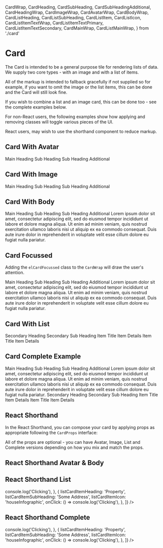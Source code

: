   CardWrap,
  CardHeading,
  CardSubHeading,
  CardSubHeadingAdditional,
  CardHeadingWrap,
  CardImageWrap,
  CardAvatarWrap,
  CardBodyWrap,
  CardListHeading,
  CardListSubHeading,
  CardListItem,
  CardListIcon,
  CardListItemTextWrap,
  CardListItemTextPrimary,
  CardListItemTextSecondary,
  CardMainWrap,
  CardListMainWrap,
} from './card'

<Meta title="Card" component={Card} />

# Card

The Card is intended to be a general purpose tile for rendering lists of data. We supply two core types - with an image and with a list of items.

All of the markup is intended to fallback gracefully if not supplied so for example, if you want to omit the image or the list items, this can be done and the Card will still look fine.

If you wish to combine a list and an image card, this can be done too - see the complete examples below.

For non-React users, the following examples show how applying and removing classes will toggle various pieces of the UI.

React users, may wish to use the shorthand component to reduce markup.

## Card With Avatar

<Canvas>
  <Story name="Card With Avatar">
    <CardWrap>
      <CardMainWrap>
        <Avatar src="https://picsum.photos/200" />
        <CardHeadingWrap className={elCardSubHeadingWrapAvatar}>
          <CardHeading>Main Heading</CardHeading>
          <CardSubHeading>Sub Heading</CardSubHeading>
          <CardSubHeadingAdditional>Sub Heading Additional</CardSubHeadingAdditional>
        </CardHeadingWrap>
      </CardMainWrap>
    </CardWrap>
  </Story>
</Canvas>

<RenderHtmlMarkup component="Card" story="Card With Avatar" />

## Card With Image

<Canvas>
  <Story name="Card With Image">
    <CardWrap>
      <CardMainWrap>
        <Avatar type="image" src="https://picsum.photos/200/300" />
        <CardHeadingWrap>
          <CardHeading>Main Heading</CardHeading>
          <CardSubHeading>Sub Heading</CardSubHeading>
          <CardSubHeadingAdditional>Sub Heading Additional</CardSubHeadingAdditional>
        </CardHeadingWrap>
      </CardMainWrap>
    </CardWrap>
  </Story>
</Canvas>

<RenderHtmlMarkup component="Card" story="Card With Image" />

## Card With Body

<Canvas>
  <Story name="Card With Body">
    <CardWrap>
      <CardMainWrap>
        <CardHeadingWrap>
          <CardHeading>Main Heading</CardHeading>
          <CardSubHeading>Sub Heading</CardSubHeading>
          <CardSubHeadingAdditional>Sub Heading Additional</CardSubHeadingAdditional>
        </CardHeadingWrap>
      </CardMainWrap>
      <CardBodyWrap>
        Lorem ipsum dolor sit amet, consectetur adipiscing elit, sed do eiusmod tempor incididunt ut labore et dolore
        magna aliqua. Ut enim ad minim veniam, quis nostrud exercitation ullamco laboris nisi ut aliquip ex ea commodo
        consequat. Duis aute irure dolor in reprehenderit in voluptate velit esse cillum dolore eu fugiat nulla
        pariatur.
      </CardBodyWrap>
    </CardWrap>
  </Story>
</Canvas>

<RenderHtmlMarkup component="Card" story="Card With Body" />

## Card Focussed

Adding the `elCardFocussed` class to the `CardWrap` will draw the user's attention.

<Canvas>
  <Story name="Card Focussed">
    <CardWrap className={elCardFocussed}>
      <CardMainWrap>
        <Avatar type="image" src="https://picsum.photos/200/300" />
        <CardHeadingWrap>
          <CardHeading>Main Heading</CardHeading>
          <CardSubHeading>Sub Heading</CardSubHeading>
          <CardSubHeadingAdditional>Sub Heading Additional</CardSubHeadingAdditional>
        </CardHeadingWrap>
      </CardMainWrap>
      <CardBodyWrap>
        Lorem ipsum dolor sit amet, consectetur adipiscing elit, sed do eiusmod tempor incididunt ut labore et dolore
        magna aliqua. Ut enim ad minim veniam, quis nostrud exercitation ullamco laboris nisi ut aliquip ex ea commodo
        consequat. Duis aute irure dolor in reprehenderit in voluptate velit esse cillum dolore eu fugiat nulla
        pariatur.
      </CardBodyWrap>
    </CardWrap>
  </Story>
</Canvas>

<RenderHtmlMarkup component="Card" story="Card Focussed" />

## Card With List

<Canvas>
  <Story name="Card With List">
    <CardWrap>
      <CardListMainWrap>
        <CardListHeading>Secondary Heading</CardListHeading>
        <CardListSubHeading>Secondary Sub Heading</CardListSubHeading>
      </CardListMainWrap>
      <CardListItem>
        <CardListIcon>
          <Icon icon="houseInfographic" />
        </CardListIcon>
        <CardListItemTextWrap>
          <CardListItemTextPrimary>Item Title</CardListItemTextPrimary>
          <CardListItemTextSecondary>Item Details</CardListItemTextSecondary>
        </CardListItemTextWrap>
      </CardListItem>
      <CardListItem>
        <CardListIcon>
          <Icon icon="applicantInfographic" />
        </CardListIcon>
        <CardListItemTextWrap>
          <CardListItemTextPrimary>Item Title</CardListItemTextPrimary>
          <CardListItemTextSecondary>Item Details</CardListItemTextSecondary>
        </CardListItemTextWrap>
      </CardListItem>
    </CardWrap>
  </Story>
</Canvas>

<RenderHtmlMarkup component="Card" story="Card With List" />

## Card Complete Example

<Canvas>
  <Story name="Card Complete Example">
    <CardWrap>
      <CardMainWrap>
        <Avatar type="image" src="https://picsum.photos/200/300" />
        <CardHeadingWrap>
          <CardHeading>Main Heading</CardHeading>
          <CardSubHeading>Sub Heading</CardSubHeading>
          <CardSubHeadingAdditional>Sub Heading Additional</CardSubHeadingAdditional>
        </CardHeadingWrap>
      </CardMainWrap>
      <CardBodyWrap className={elMb5}>
        Lorem ipsum dolor sit amet, consectetur adipiscing elit, sed do eiusmod tempor incididunt ut labore et dolore
        magna aliqua. Ut enim ad minim veniam, quis nostrud exercitation ullamco laboris nisi ut aliquip ex ea commodo
        consequat. Duis aute irure dolor in reprehenderit in voluptate velit esse cillum dolore eu fugiat nulla
        pariatur.
      </CardBodyWrap>
      <CardListMainWrap>
        <CardListHeading>Secondary Heading</CardListHeading>
        <CardListSubHeading>Secondary Sub Heading</CardListSubHeading>
      </CardListMainWrap>
      <CardListItem>
        <CardListIcon>
          <Icon icon="houseInfographic" />
        </CardListIcon>
        <CardListItemTextWrap>
          <CardListItemTextPrimary>Item Title</CardListItemTextPrimary>
          <CardListItemTextSecondary>Item Details</CardListItemTextSecondary>
        </CardListItemTextWrap>
      </CardListItem>
      <CardListItem>
        <CardListIcon>
          <Icon icon="applicantInfographic" />
        </CardListIcon>
        <CardListItemTextWrap>
          <CardListItemTextPrimary>Item Title</CardListItemTextPrimary>
          <CardListItemTextSecondary>Item Details</CardListItemTextSecondary>
        </CardListItemTextWrap>
      </CardListItem>
    </CardWrap>
  </Story>
</Canvas>

<RenderHtmlMarkup component="Card" story="Card Complete Example" />

## React Shorthand

In the React Shorthand, you can compose your card by applying props as appropriate following the `CardProps` interface:

<ArgsTable component={Card} />

All of the props are optional - you can have Avatar, Image, List and Complete versions depending on how you mix and match the props.

## React Shorthand Avatar & Body

<Canvas>
  <Story name="React Shorthand Avatar & Body">
    <MediaStateProvider>
      <Card
        hasMainCard
        hasListCard
        mainCardHeading="Main Heading"
        mainCardSubHeading="Main Subheading"
        mainCardSubHeadingAdditional="Main Subheading Additional"
        mainCardBody="Lorem ipsum dolor sit amet, consectetur adipiscing elit, sed do eiusmod tempor incididunt ut labore et dolore magna aliqua. Ut enim ad minim veniam, quis nostrud exercitation ullamco laboris nisi ut aliquip ex ea commodo consequat. Duis aute irure dolor in reprehenderit in voluptate velit esse cillum dolore eu fugiat nulla pariatur."
        mainCardAvatarUrl="https://picsum.photos/200/200"
      />
    </MediaStateProvider>
  </Story>
</Canvas>

<RenderHtmlMarkup component="Card" story="React Shorthand Avatar & Body" />

## React Shorthand List

<Canvas>
  <Story name="React Shorthand List">
    <MediaStateProvider>
      <Card
        hasListCard
        listCardHeading="List Card Heading"
        listCardSubHeading="List Card Sub Heading"
        listCardItems={[
          {
            listCardItemHeading: 'Applicant',
            listCardItemSubHeading: 'Bob Smith',
            listCardItemIcon: 'applicantInfographic',
            onClick: () => console.log('Clicking'),
          },
          {
            listCardItemHeading: 'Property',
            listCardItemSubHeading: 'Some Address',
            listCardItemIcon: 'houseInfographic',
            onClick: () => console.log('Clicking'),
          },
        ]}
      />
    </MediaStateProvider>
  </Story>
</Canvas>

<RenderHtmlMarkup component="Card" story="React Shorthand List" />

## React Shorthand Complete

<Canvas>
  <Story name="React Shorthand Complete">
    <MediaStateProvider>
      <Card
        hasMainCard
        hasListCard
        mainCardHeading="Main Heading"
        mainCardSubHeading="Main Subheading"
        mainCardSubHeadingAdditional="Main Subheading Additional"
        mainCardBody="Lorem ipsum dolor sit amet, consectetur adipiscing elit, sed do eiusmod tempor incididunt ut labore et dolore magna aliqua. Ut enim ad minim veniam, quis nostrud exercitation ullamco laboris nisi ut aliquip ex ea commodo consequat. Duis aute irure dolor in reprehenderit in voluptate velit esse cillum dolore eu fugiat nulla pariatur."
        mainCardImgUrl="https://picsum.photos/200/300"
        listCardHeading="List Card Heading"
        listCardSubHeading="List Card Sub Heading"
        listCardItems={[
          {
            listCardItemHeading: 'Applicant',
            listCardItemSubHeading: 'Bob Smith',
            listCardItemIcon: 'applicantInfographic',
            onClick: () => console.log('Clicking'),
          },
          {
            listCardItemHeading: 'Property',
            listCardItemSubHeading: 'Some Address',
            listCardItemIcon: 'houseInfographic',
            onClick: () => console.log('Clicking'),
          },
        ]}
      />
    </MediaStateProvider>
  </Story>
</Canvas>

<RenderHtmlMarkup component="Card" story="React Shorthand Complete" />
